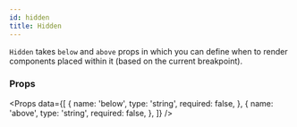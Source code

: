 ```yaml
---
id: hidden
title: Hidden
---
```



`Hidden` takes `below` and `above` props in which you can define when to render components placed within it (based on the current breakpoint).

### Props

<Props
  data={[
    {
      name: 'below',
      type: 'string',
      required: false,
    },
    {
      name: 'above',
      type: 'string',
      required: false,
    },
  ]}
/>
